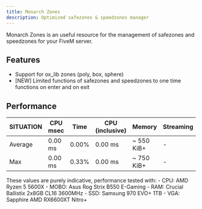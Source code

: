 ---
title: Monarch Zones
description: Optimized safezones & speedzones manager
---

Monarch Zones is an useful resource for the management of safezones and speedzones for your FiveM server.

<GithubInfo 
  owner="Monarch-Development" 
  repo="mnr_zones" 
  className="border border-purple-600 rounded-md p-4 bg-gradient-to-r from-purple-600 to-black no-underline"
/>

## Features
- Support for ox_lib zones (poly, box, sphere)
- [NEW] Limited functions of safezones and speedzones to one time functions on enter and on exit

## Performance

| **SITUATION**  | **CPU msec** | **Time** | **CPU (inclusive)** | **Memory**  | **Streaming** |
| -------------- | ------------ | -------- | ------------------- | ----------- | ------------- |
| Average        | 0.00 ms      | 0.00%    | 0.00 ms             | ~ 550 KiB+  | -             |
| Max            | 0.00 ms      | 0.33%    | 0.00 ms             | ~ 750 KiB+  | -             |

<Callout title="ATTENTION" type="warn">
  These values are purely indicative, performance tested with:
  - CPU: AMD Ryzen 5 5600X
  - MOBO: Asus Rog Strix B550 E-Gaming
  - RAM: Crucial Ballistix 2x8GB CL16 3600MHz
  - SSD: Samsung 970 EVO+ 1TB
  - VGA: Sapphire AMD RX6600XT Nitro+
</Callout>